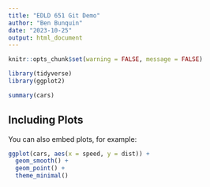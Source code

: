 ```yaml
---
title: "EDLD 651 Git Demo"
author: "Ben Bunquin"
date: "2023-10-25"
output: html_document
---
```



```r
knitr::opts_chunk$set(warning = FALSE, message = FALSE)
```

```r
library(tidyverse)
library(ggplot2)
```

```r
summary(cars)
```

## Including Plots

You can also embed plots, for example:

```r
ggplot(cars, aes(x = speed, y = dist)) +
  geom_smooth() +
  geom_point() +
  theme_minimal()
```
